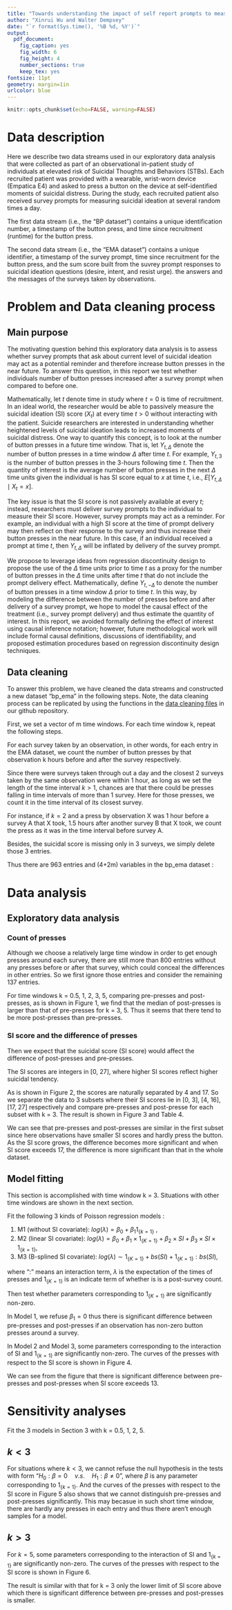 ```yaml
---
title: "Towards understanding the impact of self report prompts to measure suicidal ideation on self-identification of suicidal distress"
author: "Xinrui Wu and Walter Dempsey"
date: "`r format(Sys.time(), '%B %d, %Y')`"
output: 
  pdf_document:
    fig_caption: yes
    fig_width: 6 
    fig_height: 4
    number_sections: true
    keep_tex: yes
fontsize: 11pt
geometry: margin=1in
urlcolor: blue
---
```

```r
knitr::opts_chunk$set(echo=FALSE, warning=FALSE)
```

\renewcommand{\arraystretch}{1.5}

# Data description

Here we describe two data streams used in our exploratory data analysis that were collected as part of an observational in-patient study of individuals at elevated risk of Suicidal Thoughts and Behaviors (STBs).  Each recruited patient was provided with a wearable, wrist-worn device (Empatica E4) and asked to press a button on the device at self-identified moments of suicidal distress.  During the study, each recruited patient also received survey prompts for measuring suicidal ideation at several random times a day.  

The first data stream (i.e., the "BP dataset") contains a unique identification number, a timestamp of the button press, and time since recruitment (runtime) for the button press. 

\begin{table}[h]
\centering
\begin{tabular}{c|c}
\hline
Variable name & Description                                      \\ \hline \hline
ID            & Patient identification number     \\ \hline
timestamp     & The date and time of the button press                   \\ \hline
run.time      & Time-in-study until button press \\ \hline
\end{tabular}
\caption{Variables in the BP data}
\label{table1}
\end{table}

The second data stream (i.e., the "EMA dataset") contains a unique identifier, a timestamp of the survey prompt, time since recruitment for the button press, and the sum score built from the suvrey prompt responses to suicidal ideation questions (desire, intent, and resist urge).  the answers and the messages of the surveys taken by observations. 

\begin{table}[h]
\centering
\begin{tabular}{c|c}
\hline
Variable name & Description                                      \\ \hline \hline
ID            & Patient identification number       \\ \hline
timestamp     & The date and time when the survey prompt was delivered       \\ \hline
run.time      & Time-in-study until survey prompt was delivered \\ \hline
sitb si sum   & Sum score of suicidal ideation as measured by survey \\ \hline
\end{tabular}
\caption{Variables in the EMA data}
\label{table2}
\end{table}

\newpage
# Problem and Data cleaning process

## Main purpose

The motivating question behind this exploratory data analysis is to assess whether survey prompts that ask about current level of suicidal ideation may act as a potential reminder and therefore increase button presses in the near future.  To answer this question, in this report we test whether individuals number of button presses increased after a survey prompt when compared to before one.

Mathematically, let $t$ denote time in study where $t=0$ is time of recruitment.  In an ideal world, the researcher would be able to passively measure the suicidal ideation (SI) score ($X_t$) at every time $t>0$ without interacting with the patient.  Suicide researchers are interested in understanding whether heightened levels of suicidal ideation leads to increased moments of suicidal distress.  One way to quantify this concept, is to look at the number of button presses in a future time window.  That is, let $Y_{t, \Delta}$ denote the number of button presses in a time window $\Delta$ after time $t$.  For example, $Y_{t,3}$ is the number of button presses in the 3-hours following time $t$. Then the quantity of interest is the average number of button presses in the next $\Delta$ time units given the individual is has SI score equal to $x$ at time $t$, i.e., $E \left[ Y_{t,\Delta} \mid X_t = x \right]$.  

The key issue is that the SI score is not passively available at every $t$; instead, researchers must deliver survey prompts to the individual to measure their SI score.  However, survey prompts may act as a reminder.  For example, an individual with a high SI score at the time of prompt delivery may then reflect on their response to the survey and thus increase their button presses in the near future.  In this case, if an individual received a prompt at time $t$, then $Y_{t,\Delta}$ will be inflated by delivery of the survey prompt.  

We propose to leverage ideas from regression discontinuity design to propose the use of the $\Delta$ time units prior to time $t$ as a proxy for the number of button presses in the $\Delta$ time units after time $t$ that do not include the prompt delivery effect.  Mathematically, define $Y_{t,-\Delta}$ to denote the number of button presses in a time window $\Delta$ prior to time $t$. In this way, by modeling the difference between the number of presses before and after delivery of a survey prompt, we hope to model the causal effect of the treatment (i.e., survey prompt delivery) and thus estimate the quantity of interest.  In this report, we avoided formally defining the effect of interest using causal inference notation; however, future methodological work will include formal causal definitions, discussions of identifiability, and proposed estimation procedures based on regression discontinuity design techniques.


## Data cleaning

To answer this problem, we have cleaned the data streams and constructed a new dataset “bp_ema” in the following steps. Note, the data cleaning process can be replicated by using the functions in the [data cleaning files](https://github.com/Xinrui-Wu/BP_EMA/blob/master/methods/dataManipulation.R) in our github repository.

First, we set a vector of m time windows. For each time window k, repeat the following steps.

For each survey taken by an observation, in other words, for each entry in the EMA dataset, we count the number of button presses by that observation k hours before and after the survey respectively.

Since there were surveys taken through out a day and the closest 2 surveys taken by the same observation were within 1 hour, as long as we set the length of the time interval $k>1$, chances are that there could be presses falling in time intervals of more than 1 survey. Here for those presses, we count it in the time interval of its  closest survey. 

For instance, if $k = 2$ and a press by observation X was 1 hour before a survey A that X took, 1.5 hours after another survey B that X took, we count the press as it was in the time interval before survey A.

Besides, the suicidal score is missing only in 3 surveys, we simply delete those 3 entries.

Thus there are 963 entries and (4+2m) variables in the bp_ema dataset :


\begin{table}[h]
\centering
\begin{tabular}{c|c}
\hline
Variable name & Description                                      \\ \hline \hline
ID            & The identification number of the observation      \\ \hline
timestamp     & The date and time when the survey was taken       \\ \hline
run.time      & The participant duration of the observation until this survey \\ \hline
si-score      & The score of suicidal risk measured by the  survey \\ \hline
pre-press-k     & The number of of button presses k hours before the survey \\ \hline
post-press-k    & The number of of button presses k hours after the survey  \\ \hline
\end{tabular}
\caption{Variables in the "EMA with press" data}
\label{table3}
\end{table}


\newpage
# Data analysis

## Exploratory data analysis

### Count of presses

Although we choose a relatively large time window in order to get enough presses around each survey, there are still more than 800 entries without any presses before or after that survey, which could conceal the differences in other entries. So we first ignore those entries and consider the remaining 137 entries.


For time windows k = 0.5, 1, 2, 3, 5, comparing pre-presses and post-presses, as is shown in Figure 1, we find that the median of post-presses is larger than that of pre-presses for k = 3, 5. Thus it seems that there tend to be more post-presses than pre-presses.

\begin{figure}[h]
\label{fig:1}
\centering
\includegraphics[width=4.5in]{./figure/boxplot_for_windows.png}
\caption{Pre-presses and Post-presses for different time windows}
\end{figure}


### SI score and the difference of presses

Then we expect that the suicidal score (SI score) would affect the difference of post-presses and pre-presses. 

The SI scores are integers in [0, 27], where higher SI scores reflect higher suicidal tendency.

\begin{figure}[h]
\label{fig:2}
\centering
\includegraphics[width=6in, height=4in]{./figure/hist.png}
\caption{Distribution of the SI score}
\end{figure}

As is shown in Figure 2,  the scores are naturally separated by 4 and 17. So we separate the data to 3 subsets where their SI scores lie in  [0, 3], [4, 16], [17, 27] respectively and compare pre-presses and post-presse for each subset with k = 3. The result is shown in Figure 3 and Table 4.


\begin{figure}[h]
\label{fig:3}
\centering
\includegraphics[width=7in, height=4in]{./figure/box_si_3.png}
\caption{Post-presses and Pre-presses in subsets by SI score}
\end{figure}


\begin{table}[h]
\centering
\begin{tabular}{|c|c|c|c|c|c|}
\hline
SI score     & Entries & Mean pre-presses & Mean post-presses & p value (paired) & p value (2 sample) \\ \hline \hline
{[}0, 3{]}   & 21      & 0.62             & 0.52              & 0.70             & 0.61               \\ \hline
{[}4, 16{]}  & 86      & 0.88             & 1.08              & 0.47             & 0.43               \\ \hline
{[}17, 27{]} & 30      & 0.83             & 1.47              & 0.15             & 0.10                \\ \hline
\end{tabular}
\caption{Compare presses in subsets by SI score}
\label{table4}
\end{table}

We can see that pre-presses and post-presses are similar in the first subset since here observations have smaller SI scores and hardly press the button. As the SI score grows, the difference becomes more significant and when SI score exceeds 17, the difference is more significant than that in the whole dataset.


\clearpage
## Model fitting
This section is accomplished with time window k = 3. Situations with other time windows are shown in the next section.

Fit the following 3 kinds of Poisson regression models :

(1) M1 (without SI covariate): $log(\lambda) = \beta_{0} + \beta_{1} 1_{\{k=1\}}$ , \newline
(2) M2 (linear SI covariate): $log(\lambda) = \beta_{0} + \beta_{1}\times 1_{\{K=1\}} + \beta_{2} \times SI +  \beta_{3} \times SI \times 1_{\{k=1\}}$, \newline
(3) M3 (B-splined SI covariate): $log(\lambda) \sim 1_{\{K=1\}} + bs(SI) + 1_{\{K=1\}}:bs(SI)$, \newline

where ":" means an interaction term, $\lambda$ is the expectation of the times of presses and $1_{\{K=1\}}$ is an indicate term of whether is is a post-survey count. 

Then test whether parameters corresponding to $1_{\{K=1\}}$ are significantly non-zero.

In Model 1, we refuse $\beta_1 = 0$ thus there is significant difference between pre-presses and post-presses if an observation has non-zero button presses around a survey.

In Model 2 and Model 3, some parameters corresponding to the interaction of SI and $1_{\{k=1\}}$ are significantly non-zero. The curves of the presses with respect to the SI score is shown in Figure 4. \newline

\begin{figure}[h]
\label{fig:4}
\centering
\includegraphics[width=8in, height=4in]{./figure/model_curve.png}
\caption{Model curve for k=3}
\end{figure}

We can see from the figure that there is significant difference between pre-presses and post-presses when SI score exceeds 13.

# Sensitivity analyses

Fit the 3 models in Section 3 with k = 0.5, 1, 2, 5.

## $k<3$
For situations where $k<3$, we cannot refuse the null hypothesis in the tests with form "$H_0: \beta = 0 \quad v.s. \quad H_1: \beta \neq 0$", where $\beta$ is any parameter corresponding to $1_{\{k=1\}}$. And the curves of the presses with respect to the SI score in Figure 5 also shows that we cannot distinguish pre-presses and post-presses significantly. This may becasue in such short time window, there are hardly any presses in each entry and thus there aren't enough samples for a model. \newline

\begin{figure}[h]
\label{fig:5}
\centering
\includegraphics[width=8in, height=4in]{./figure/model_curve_1.png}
\caption{Model curve for k=1}
\end{figure}

## $k>3$
For $k=5$, some parameters corresponding to the interaction of SI and $1_{\{k=1\}}$ are significantly non-zero. The curves of the presses with respect to the SI score is shown in Figure 6. \newline

\begin{figure}[h]
\label{fig:6}
\centering
\includegraphics[width=8in, height=4in]{./figure/model_curve_5.png}
\caption{Model curve for k=5}
\end{figure}


The result is similar with that for k = 3 only the lower limit of SI score above which there is significant difference between pre-presses and post-presses is smaller.\newline 


